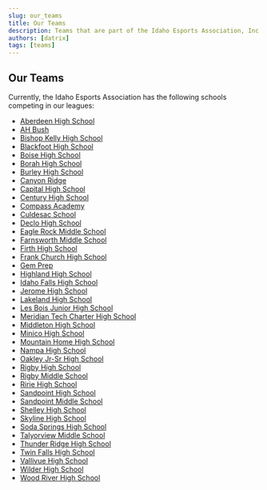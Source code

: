 ```yaml
---
slug: our_teams
title: Our Teams
description: Teams that are part of the Idaho Esports Association, Inc.
authors: [datrix]
tags: [teams]
---
```


## Our Teams

Currently, the Idaho Esports Association has the following schools competing in our leagues:

- [Aberdeen High School](https://idahoesports.leagueos.gg/league/groups/07ZSOAhvLwFzDzTTYuAM)
- [AH Bush](https://idahoesports.leagueos.gg/league/groups/Roqfui5VIVY4Jn97kego)
- [Bishop Kelly High School](https://idahoesports.leagueos.gg/league/groups/pZLAjln4tyYV3bS1PfbU)
- [Blackfoot High School](https://idahoesports.leagueos.gg/league/groups/pZLAjln4tyYV3bS1PfbU)
- [Boise High School](https://idahoesports.leagueos.gg/league/groups/M9pgSZYjHAN35Bz1EMw6)
- [Borah High School](https://idahoesports.leagueos.gg/league/groups/l16ildOJkNVjjTVjeuHx)
- [Burley High School](https://idahoesports.leagueos.gg/league/groups/LfVIxSNdMTHrsTldjkRh)
- [Canyon Ridge](https://idahoesports.leagueos.gg/league/groups/OLgy71USYgrLOnfmI3MG)
- [Capital High School](https://idahoesports.leagueos.gg/league/groups/ZBEfWyC9NIY6acV7GODL)
- [Century High School](https://idahoesports.leagueos.gg/league/groups/uKW2ah6N3RshkHRIhyza)
- [Compass Academy](https://idahoesports.leagueos.gg/league/groups/f6uQbLTcjnUonNyPLV6j)
- [Culdesac School](https://idahoesports.leagueos.gg/league/groups/ZHx4myo7LcyDTZJLbBDC)
- [Declo High School](https://idahoesports.leagueos.gg/league/groups/JyPINYOQ6CiSnvmEBJED)
- [Eagle Rock Middle School](https://idahoesports.leagueos.gg/league/groups/ItaVq1X88vfLwkYnUe8F)
- [Farnsworth Middle School](https://idahoesports.leagueos.gg/league/groups/5KEHhO97Aao2NeLIHG5N)
- [Firth High School](https://idahoesports.leagueos.gg/league/groups/t9EfEaxU98S0Ljglosr2)
- [Frank Church High School](https://idahoesports.leagueos.gg/league/groups/HZwl3EwzuQyyXrhxj1R2)
- [Gem Prep](https://idahoesports.leagueos.gg/league/groups/A0oG1DoBlx3hNY3MNxvO)
- [Highland High School](https://idahoesports.leagueos.gg/league/groups/S4iNX5mdMWUFC2rwMp1Q)
- [Idaho Falls High School](https://idahoesports.leagueos.gg/league/groups/aUkuNLa20B5KAVO11PBd)
- [Jerome High School](https://idahoesports.leagueos.gg/league/groups/WAC2Y67Ht0e0ZD5r2vfd)
- [Lakeland High School](https://idahoesports.leagueos.gg/league/groups/Z8TfZBpcVLh2ALwRC9ie)
- [Les Bois Junior High School](https://idahoesports.leagueos.gg/league/groups/1qqAn3Y85PCmwyAjl3fd)
- [Meridian Tech Charter High School](https://idahoesports.leagueos.gg/league/groups/ZWRBTgaLbgjo3ssVnXXW)
- [Middleton High School](https://idahoesports.leagueos.gg/league/groups/8TGKvT3OaCqeqHaElKtY)
- [Minico High School](https://idahoesports.leagueos.gg/league/groups/sj0ASEUmppPJfotcXlKP)
- [Mountain Home High School](https://idahoesports.leagueos.gg/league/groups/0f7OiTb3Rj2EFBaQ6G00)
- [Nampa High School](https://idahoesports.leagueos.gg/league/groups/aHq219TWG5VbkFMw6pIc)
- [Oakley Jr-Sr High School](https://idahoesports.leagueos.gg/league/groups/6ldaDsdS4XRtaFyswOgr)
- [Rigby High School](https://idahoesports.leagueos.gg/league/groups/5EcH4bFTtQ0ljF2Yfe4s)
- [Rigby Middle School](https://idahoesports.leagueos.gg/league/groups/QHnrcKcKmwoNG8AY7BLq)
- [Ririe High School](https://idahoesports.leagueos.gg/league/groups/VZeiu0kxOncFBI3LC8cF)
- [Sandpoint High School](https://idahoesports.leagueos.gg/league/groups/xzp0hTQdKvEQbiJQPkqS)
- [Sandpoint Middle School](https://idahoesports.leagueos.gg/league/groups/6giDs0XAoYTwMO8hH54s)
- [Shelley High School](https://idahoesports.leagueos.gg/league/groups/SviHK27puo19bs63NpwB)
- [Skyline High School](https://idahoesports.leagueos.gg/league/groups/933Mr8zrTg5QK32pig9u)
- [Soda Springs High School](https://idahoesports.leagueos.gg/league/groups/UEKoatHigiFIePTDVUKC)
- [Talyorview Middle School](https://idahoesports.leagueos.gg/league/groups/5PxmlnaeVMT8bY1oNgtC)
- [Thunder Ridge High School](https://idahoesports.leagueos.gg/league/groups/RTuYGZUNvycorkcQlTrS)
- [Twin Falls High School](https://idahoesports.leagueos.gg/league/groups/c2WbzOvlfCLedLpH85HH)
- [Vallivue High School](https://idahoesports.leagueos.gg/league/groups/vZbb3C3o7cTkBQ8XZ8zy)
- [Wilder High School](https://idahoesports.leagueos.gg/league/groups/tSfYEqVtHwEJZKDkX3ui)
- [Wood River High School](https://idahoesports.leagueos.gg/league/groups/Hgg0o9ixlUK5OvuJzup7)
  